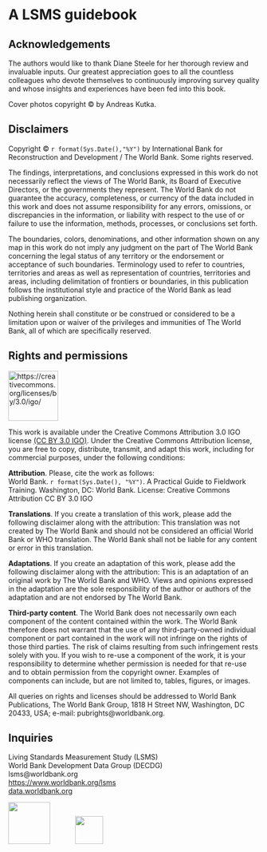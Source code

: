 
# A LSMS guidebook {-} 

## Acknowledgements {-}

<!--# This guidebook was made possible by the generous funding from...... -->The authors would like to thank Diane Steele for her thorough review and invaluable inputs.  Our greatest appreciation goes to all the countless colleagues who devote themselves to continuously improving survey quality and whose insights and experiences have been fed into this book. 

Cover photos copyright © by Andreas Kutka.

## Disclaimers {-}

Copyright © `r format(Sys.Date(),"%Y")` by International Bank for Reconstruction and Development / The World Bank. Some rights reserved.  

The findings, interpretations, and conclusions expressed in this work do not necessarily reflect the views of The World Bank, its Board of Executive Directors, or the governments they represent. The World Bank do not guarantee the accuracy, completeness, or currency of the data included in this work and does not assume responsibility for any errors, omissions, or discrepancies in the information, or liability with respect to the use of or failure to use the information, methods, processes, or conclusions set forth.  

The boundaries, colors, denominations, and other information shown on any map in this work do not imply any judgment on the part of The World Bank concerning the legal status of any territory or the endorsement or acceptance of such boundaries. Terminology used to refer to countries, territories and areas as well as representation of countries, territories and areas, including delimitation of frontiers or boundaries, in this publication follows the institutional style and practice of the World Bank as lead publishing organization. 

Nothing herein shall constitute or be construed or considered to be a limitation upon or waiver of the privileges and immunities of The World Bank, all of which are specifically reserved. 

## Rights and permissions {-}


[![https://creativecommons.org/licenses/by/3.0/igo/](https://mirrors.creativecommons.org/presskit/buttons/88x31/png/by-sa.png){width=100px}](https://creativecommons.org/licenses/by/3.0/igo/){target="_blank"}


This work is available under the Creative Commons Attribution 3.0 IGO license [(CC BY 3.0 IGO)](https://creativecommons.org/licenses/by/3.0/igo/){target="_blank"}. Under the Creative Commons Attribution license, you are free to copy, distribute, transmit, and adapt this work, including for commercial purposes, under the following conditions: 

 
**Attribution**. Please, cite the work as follows:  
World Bank. `r format(Sys.Date(), "%Y")`. A Practical Guide to Fieldwork Training. Washington, DC: World Bank. License: Creative Commons Attribution CC BY 3.0 IGO 

**Translations**. If you create a translation of this work, please add the following disclaimer along with the attribution: This translation was not created by The World Bank and should not be considered an official World Bank or WHO translation. The World Bank shall not be liable for any content or error in this translation. 

**Adaptations**. If you create an adaptation of this work, please add the following disclaimer along with the attribution: This is an adaptation of an original work by The World Bank and WHO. Views and opinions expressed in the adaptation are the sole responsibility of the author or authors of the adaptation and are not endorsed by The World Bank. 

**Third-party content**. The World Bank does not necessarily own each component of the content contained within the work. The World Bank therefore does not warrant that the use of any third-party-owned individual component or part contained in the work will not infringe on the rights of those third parties. The risk of claims resulting from such infringement rests solely with you. If you wish to re-use a component of the work, it is your responsibility to determine whether permission is needed for that re-use and to obtain permission from the copyright owner. Examples of components can include, but are not limited to, tables, figures, or images. 

All queries on rights and licenses should be addressed to World Bank Publications, The World Bank Group, 1818 H Street NW, Washington, DC 20433, USA; e-mail: pubrights@worldbank.org. 

## Inquiries {-} 

Living Standards Measurement Study (LSMS)  
World Bank Development Data Group (DECDG)  
lsms@worldbank.org  
[https://www.worldbank.org/lsms](https://www.worldbank.org/lsms){target="_blank"}  
[data.worldbank.org](https://www.data.worldbank.org){target="_blank"} 

<img src="images/LSMS-Logo_300dpi_06.png" style="height: 6em; margin-right: 10%;" /><img src="images/WB-WBG-horizontal-RGB.png" style="height: 4em;" />
